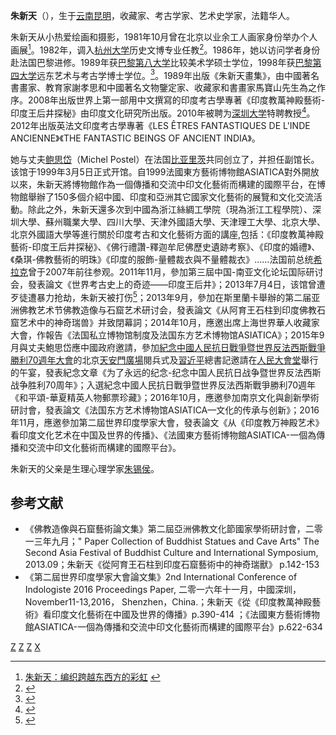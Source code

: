 '''朱新天'''（{{bd|1951年|5月26日|catIdx=Zhu朱}}），生于[[云南|云南]][[昆明|昆明]]，收藏家、考古学家、艺术史学家，法籍华人。

朱新天从小热爱绘画和摄影，1981年10月曾在北京以业余工人画家身份举办个人画展<ref>[http://www.rmhb.com.cn/chpic/htdocs/china/200506/zhuxintian.html 朱新天：编织跨越东西方的彩虹] {{webarchive|url=https://web.archive.org/web/20150602231234/http://www.rmhb.com.cn/chpic/htdocs/china/200506/zhuxintian.html |date=2015-06-02 }}</ref>。1982年，调入[[杭州大学|杭州大学]]历史文博专业任教<ref>{{Cite web |url=http://www.artistescontemporains.org/expositions/evenement.php?id=7652 |title=Expositions : Poésie et Philosophie, Mme Xintian ZHU |access-date=2015-06-02 |archive-url=https://web.archive.org/web/20150602192628/http://www.artistescontemporains.org/expositions/evenement.php?id=7652 |archive-date=2015-06-02 |dead-url=yes }}</ref>。1986年，她以访问学者身份赴法国巴黎{{tsl|fr|École nationale supérieure des arts décoratifs||国立高等装饰艺术学院}}进修。1989年获[[巴黎第八大学|巴黎第八大学]]比较美术学硕士学位，1998年获[[巴黎第四大学|巴黎第四大学]]远东艺术与考古学博士学位。<ref>{{Cite web |url=http://www.museeasiatica.com/pressdossier/en/Press-Dossier-puit-de-Patan-English-Version.pdf |title=Biography of Mme Xintian Zhu |access-date=2015-06-02 |archive-date=2019-03-27 |archive-url=https://web.archive.org/web/20190327101259/http://www.museeasiatica.com/pressdossier/en/Press-Dossier-puit-de-Patan-English-Version.pdf |dead-url=no }}</ref>。1989年出版《朱新天畫集》，由中國著名書畫家、教育家謝孝思和中國著名文物鑒定家、收藏家和書畫家馬寶山先生為之作序。2008年出版世界上第一部用中文撰寫的印度考古學專著《印度教萬神殿藝術-印度王后井探秘》由印度文化研究所出版。2010年被聘为[[深圳大学|深圳大学]]特聘教授<ref>{{Cite web |url=http://www.szucis.com/xueshuduiwuInfo.aspx?id=72 |title=深圳大学印度研究中心 |accessdate=2015-06-02 |archive-date=2015-06-02 |archive-url=https://web.archive.org/web/20150602231025/http://www.szucis.com/xueshuduiwuInfo.aspx?id=72 |dead-url=no }}</ref>。2012年出版英法文印度考古學專著《LES ÊTRES FANTASTIQUES DE L'INDE ANCIENNE》《THE FANTASTIC BEINGS OF ANCIENT INDIA》。

她与丈夫[[鲍思岱|鲍思岱]]（Michel Postel）在法国[[比亚里茨|比亚里茨]]共同创立了{{tsl|fr|Musée Asiatica||东方艺术博物馆}}，并担任副馆长。该馆于1999年3月5日正式开馆。自1999法國東方藝術博物館ASIATICA對外開放以來，朱新天將博物館作為一個傳播和交流中印文化藝術而構建的國際平台，在博物館舉辦了150多個介紹中國、印度和亞洲其它國家文化藝術的展覽和文化交流活動。除此之外，朱新天還多次到中國為浙江絲綢工學院（現為浙江工程學院）、深圳大學、蘇州職業大學、四川大學、天津外國語大學、天津理工大學、北京大學、北京外國語大學等進行關於印度考古和文化藝術方面的講座,包括：《印度教萬神殿藝術-印度王后井探秘》、《佛行禮讚-釋迦牟尼佛歷史遺跡考察》、《印度的婚禮》、《桑琪-佛教藝術的明珠》《印度的服飾-量體裁衣與不量體裁衣》……法国前总统[[希拉克|希拉克]]曾于2007年前往参观。2011年11月，參加第三屆中国-南亚文化论坛国际研讨会，發表論文《世界考古史上的奇迹——印度王后井》；2013年7月4日，该馆曾遭歹徒遭暴力抢劫，朱新天被打伤<ref>{{Cite web |url=http://www.amb-chine.fr/chn/ljfg/t1056995.htm |title=法国东方艺术博物馆遭暴力抢劫 |accessdate=2015-06-02 |archive-date=2015-06-02 |archive-url=https://web.archive.org/web/20150602230954/http://www.amb-chine.fr/chn/ljfg/t1056995.htm |dead-url=no }}</ref>；2013年9月，參加在斯里蘭卡舉辦的第二届亚洲佛教艺术节佛教造像与石窟艺术研讨会，發表論文《从阿育王石柱到印度佛教石窟艺术中的神奇瑞兽》并致閉幕詞；2014年10月，應邀出席上海世界華人收藏家大會，作報告《法国私立博物馆制度及法国东方艺术博物馆ASIATICA》；2015年9月與丈夫鮑思岱應中國政府邀請，參加[[紀念中國人民抗日戰爭暨世界反法西斯戰爭勝利70週年大會|紀念中國人民抗日戰爭暨世界反法西斯戰爭勝利70週年大會]]的北京[[天安門廣場|天安門廣場]]閱兵式及[[習近平|習近平]]總書記邀請在[[人民大會堂|人民大會堂]]舉行的午宴，發表紀念文章《为了永远的纪念-纪念中国人民抗日战争暨世界反法西斯战争胜利70周年》；入選紀念中國人民抗日戰爭暨世界反法西斯戰爭勝利70週年《和平頌-華夏精英人物郵票珍藏》；2016年10月，應邀參加南京文化與創新學術研討會，發表論文《法国东方艺术博物馆ASIATICA—文化的传承与创新》；2016年11月，應邀參加第二屆世界印度學家大會，發表論文《从《印度教万神殿艺术》看印度文化艺术在中国及世界的传播》、《法國東方藝術博物館ASIATICA-一個為傳播和交流中印文化藝術而構建的國際平台》。

朱新天的父亲是生理心理学家[[朱锡侯|朱锡侯]]。

==参考文献==
*《佛教造像與石窟藝術論文集》第二屆亞洲佛教文化節國家學術研討會，二零一三年九月；" Paper Collection of Buddhist Statues and Cave Arts" The Second Asia Festival of Buddhist Culture and International Symposium, 2013.09；朱新天《從阿育王石柱到印度石窟藝術中的神奇瑞獸》 p.142-153
*《第二屆世界印度學家大會論文集》2nd International Conference of Indologiste 2016 Proceedings Paper, 二零一六年十一月，中國深圳，November11-13,2016， Shenzhen，China.；朱新天《從《印度教萬神殿藝術》看印度文化藝術在中國及世界的傳播》p.390-414 ；《法國東方藝術博物館ASIATICA-一個為傳播和交流中印文化藝術而構建的國際平台》p.622-634

{{Reflist}}

[[Category:巴黎第四大学校友|Z]]
[[Category:巴黎第八大学校友|Z]]
[[Category:昆明人|Z]]
[[Category:朱姓|X]]